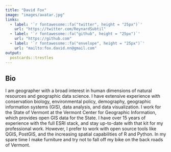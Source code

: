 ```yaml
---
title: "David Fox"
image: "images/avatar.jpg"
links:
  - label: '`r fontawesome::fa("twitter", height = "25px")`'
    url: "https://twitter.com/ReynardSubtil"
  - label: '`r fontawesome::fa("github", height = "25px")`'
    url: "https://github.com"
  - label: '`r fontawesome::fa("envelope", height = "25px")`'
    url: "mailto:fox.david.nn@gmail.com"
output:
  postcards::trestles
---
```

 
## Bio

I am geographer with a broad interest in human dimensions of natural resources and geographic data science. I have extensive experience with conservation biology, environmental policy, demography, geographic information systems (GIS), data analysis, and data visualization. I work for the State of Vermont at the Vermont Center for Geographic Information, which provides open GIS data for the State. I have over 15 years of experience with the full ESRI stack, and stay up-to-date with that kit for my professional work. However, I prefer to work with open source tools like QGIS, PostGIS, and the increasing spatial capabilities of R and Python. In my spare time I make furniture and try not to fall off my bike on the back roads of Vermont.



